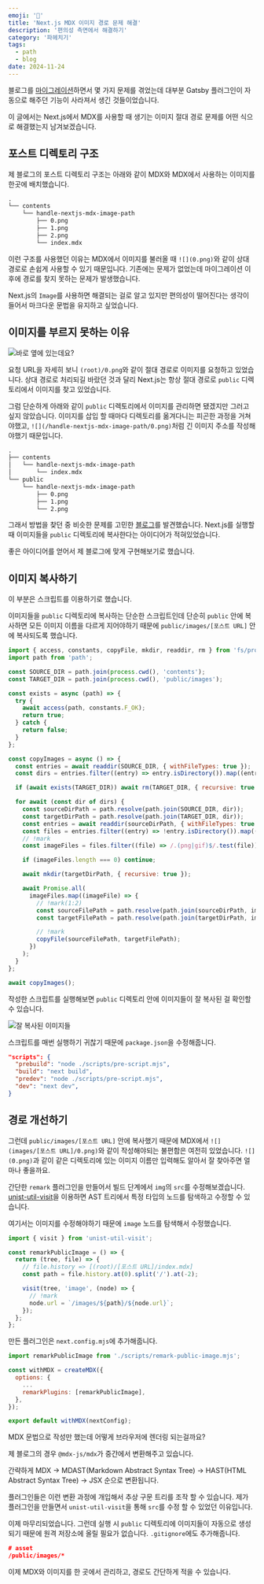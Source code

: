 ```yaml
---
emoji: '🌄'
title: 'Next.js MDX 이미지 경로 문제 해결'
description: '편의성 측면에서 해결하기'
category: '파헤치기'
tags:
  - path
  - blog
date: 2024-11-24
---
```


블로그를 [마이그레이션](https://dohyeon.dev/build-nextjs-blog-with-yak-shaving)하면서 몇 가지 문제를 겪었는데 대부분 Gatsby 플러그인이 자동으로 해주던 기능이 사라져서 생긴 것들이었습니다.

이 글에서는 Next.js에서 MDX를 사용할 때 생기는 이미지 절대 경로 문제를 어떤 식으로 해결했는지 남겨보겠습니다.

## 포스트 디렉토리 구조

제 블로그의 포스트 디렉토리 구조는 아래와 같이 MDX와 MDX에서 사용하는 이미지를 한곳에 배치했습니다.

```txt
.
└── contents
    └── handle-nextjs-mdx-image-path
        ├── 0.png
        ├── 1.png
        ├── 2.png
        └── index.mdx
```

이런 구조를 사용했던 이유는 MDX에서 이미지를 불러올 때 `![](0.png)`와 같이 상대 경로로 손쉽게 사용할 수 있기 때문입니다. 기존에는 문제가 없었는데 마이그레이션 이후에 경로를 찾지 못하는 문제가 발생했습니다.

Next.js의 `Image`를 사용하면 해결되는 걸로 알고 있지만 편의성이 떨어진다는 생각이 들어서 마크다운 문법을 유지하고 싶었습니다.

## 이미지를 부르지 못하는 이유

![](0.png '바로 옆에 있는데요?')

요청 URL을 자세히 보니 `(root)/0.png`와 같이 절대 경로로 이미지를 요청하고 있었습니다. 상대 경로로 처리되길 바랐던 것과 달리 Next.js는 항상 절대 경로로 `public` 디렉토리에서 이미지를 찾고 있었습니다.

그럼 단순하게 아래와 같이 `public` 디렉토리에서 이미지를 관리하면 됐겠지만 그러고 싶지 않았습니다. 이미지를 삽입 할 때마다 디렉토리를 옮겨다니는 피곤한 과정을 거쳐야했고, `![](/handle-nextjs-mdx-image-path/0.png)`처럼 긴 이미지 주소를 작성해야했기 때문입니다.

```txt
.
├── contents
│   └── handle-nextjs-mdx-image-path
│       └── index.mdx
└── public
    └── handle-nextjs-mdx-image-path
        ├── 0.png
        ├── 1.png
        └── 2.png
```

그래서 방법을 찾던 중 비슷한 문제를 고민한 [블로그](https://witch.work/posts/blog-remake-4)를 발견했습니다. Next.js를 실행할 때 이미지들을 `public` 디렉토리에 복사한다는 아이디어가 적혀있었습니다.

좋은 아이디어를 얻어서 제 블로그에 맞게 구현해보기로 했습니다.

## 이미지 복사하기

이 부분은 스크립트를 이용하기로 했습니다.

이미지들을 `public` 디렉토리에 복사하는 단순한 스크립트인데 단순히 `public` 안에 복사하면 모든 이미지 이름을 다르게 지어야하기 때문에 `public/images/[포스트 URL]` 안에 복사되도록 했습니다.

```js pre-script.mjs
import { access, constants, copyFile, mkdir, readdir, rm } from 'fs/promises';
import path from 'path';

const SOURCE_DIR = path.join(process.cwd(), 'contents');
const TARGET_DIR = path.join(process.cwd(), 'public/images');

const exists = async (path) => {
  try {
    await access(path, constants.F_OK);
    return true;
  } catch {
    return false;
  }
};

const copyImages = async () => {
  const entries = await readdir(SOURCE_DIR, { withFileTypes: true });
  const dirs = entries.filter((entry) => entry.isDirectory()).map((entry) => entry.name);

  if (await exists(TARGET_DIR)) await rm(TARGET_DIR, { recursive: true });

  for await (const dir of dirs) {
    const sourceDirPath = path.resolve(path.join(SOURCE_DIR, dir));
    const targetDirPath = path.resolve(path.join(TARGET_DIR, dir));
    const entries = await readdir(sourceDirPath, { withFileTypes: true });
    const files = entries.filter((entry) => !entry.isDirectory()).map((entry) => entry.name);
    // !mark
    const imageFiles = files.filter((file) => /.(png|gif)$/.test(file));

    if (imageFiles.length === 0) continue;

    await mkdir(targetDirPath, { recursive: true });

    await Promise.all(
      imageFiles.map((imageFile) => {
        // !mark(1:2)
        const sourceFilePath = path.resolve(path.join(sourceDirPath, imageFile));
        const targetFilePath = path.resolve(path.join(targetDirPath, imageFile));

        // !mark
        copyFile(sourceFilePath, targetFilePath);
      })
    );
  }
};

await copyImages();
```

작성한 스크립트를 실행해보면 `public` 디렉토리 안에 이미지들이 잘 복사된 걸 확인할 수 있습니다.

![](1.png '잘 복사된 이미지들')

스크립트를 매번 실행하기 귀찮기 때문에 `package.json`을 수정해줍니다.

```json package.json
"scripts": {
  "prebuild": "node ./scripts/pre-script.mjs",
  "build": "next build",
  "predev": "node ./scripts/pre-script.mjs",
  "dev": "next dev",
}
```

## 경로 개선하기

그런데 `public/images/[포스트 URL]` 안에 복사했기 때문에 MDX에서 `![](images/[포스트 URL]/0.png)`와 같이 작성해야되는 불편함은 여전히 있었습니다. `![](0.png)`과 같이 같은 디렉토리에 있는 이미지 이름만 입력해도 알아서 잘 찾아주면 얼마나 좋을까요.

간단한 `remark` 플러그인을 만들어서 빌드 단계에서 `img`의 `src`를 수정해보겠습니다. [unist-util-visit](https://github.com/syntax-tree/unist-util-visit)을 이용하면 AST 트리에서 특정 타입의 노드를 탐색하고 수정할 수 있습니다.

여기서는 이미지를 수정해야하기 때문에 `image` 노드를 탐색해서 수정했습니다.

```js remark-public-image.mjs
import { visit } from 'unist-util-visit';

const remarkPublicImage = () => {
  return (tree, file) => {
    // file.history => [(root)/[포스트 URL]/index.mdx]
    const path = file.history.at(0).split('/').at(-2);

    visit(tree, 'image', (node) => {
      // !mark
      node.url = `/images/${path}/${node.url}`;
    });
  };
};
```

만든 플러그인은 `next.config.mjs`에 추가해줍니다.

```js next.config.mjs
import remarkPublicImage from './scripts/remark-public-image.mjs';

const withMDX = createMDX({
  options: {
    ...
    remarkPlugins: [remarkPublicImage],
  },
});

export default withMDX(nextConfig);
```

<Callout>

MDX 문법으로 작성만 했는데 어떻게 브라우저에 렌더링 되는걸까요?

제 블로그의 경우 `@mdx-js/mdx`가 중간에서 변환해주고 있습니다.

간략하게 MDX -> MDAST(Markdown Abstract Syntax Tree) -> HAST(HTML Abstract Syntax Tree) -> JSX 순으로 변환됩니다.

플러그인들은 이런 변환 과정에 개입해서 추상 구문 트리를 조작 할 수 있습니다. 제가 플러그인을 만들면서 `unist-util-visit`을 통해 `src`를 수정 할 수 있었던 이유입니다.

</Callout>

이제 마무리되었습니다. 그런데 실행 시 `public` 디렉토리에 이미지들이 자동으로 생성되기 때문에 원격 저장소에 올릴 필요가 없습니다. `.gitignore`에도 추가해줍니다.

```json .gitignore
# asset
/public/images/*
```

이제 MDX와 이미지를 한 곳에서 관리하고, 경로도 간단하게 적을 수 있습니다.
